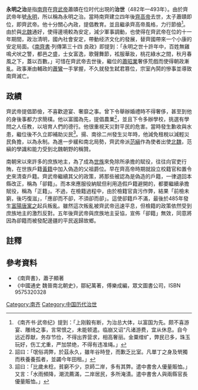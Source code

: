 '''永明之治'''是指[[南齊|南齊]]在[[齊武帝|齊武帝]]蕭賾在位时代出現的'''治世'''（482年—493年）。由於齊武帝年號[[永明|永明]]，所以稱為永明之治。當時南齊建立四年後[[蕭道成|齊高帝]]去世，太子蕭賾即位，即齊武帝。他十分關心內政，提倡教育。並且繼承齊高帝風格，力行節儉<ref>《南齐书·武帝纪》提到：「上刚毅有断，为治总大体，以富国为先。颇不喜游宴、雕绮之事，言常恨之，未能顿遣。临崩又诏“凡诸游费，宜从休息。自今远近荐献，务存节俭，不得出界营求，相高奢丽。金粟缯纩，弊民已多，珠玉玩好，伤工尤重，严加禁绝，不得有违准绳。」</ref>。由於與[[北魏|北魏]]通好，使得邊境較為安定，減少軍事調動，也使得在齊武帝在位的十一年期間，政治清明，國內社會安定，帶動经济文化的發展，替齊國帶來一个小康的安定局面。《[[南齊書|南齊書]]·列傳第三十四 良政》即提到：「永明之世十許年中，百姓無雞鳴犬吠之警，都邑之盛，士女富逸，歌聲舞節，袨服華妝，桃花綠水之間，秋月春風之下，蓋以百數。」可惜在齊武帝去世後，繼位的[[蕭昭業|蕭昭業]]奢侈荒戲而使得朝政漸亂。政事漸由輔政的[[蕭鸞|蕭鸞]]一手掌握，不久就發生弑君篡位，宗室內鬨的慘事並導致南齊滅亡。

==政績==

齊武帝提倡節儉，不喜歡遊宴、奢靡之事。曾下令舉辦婚禮時不得奢侈，甚至到他的身後事都力求簡樸。他以富國為先，提倡農業<ref>詔曰：「氓俗凋弊，於茲永久，雖年谷時登，而歉乏比室。凡單丁之身及煢獨而秩養養孤者，並蠲今年田租。」</ref>，並且下令多辦學校，挑選有學問之人任教，以培育人們的德行。他很重視天災對平民的危害。當時發生歉收與水患，繼位後不久立即補助災民<ref>詔曰：「比歲未稔，貧窮不少，京師二岸，多有其弊。遣中書舍人優量賑恤。」又言：「水雨頻降，潮流薦滿，二岸居民，多所淹漬。遣中書舍人與兩縣官長優量賑恤。」</ref>。揚、南徐二州發生災年時，他減免租稅以減輕災民負擔，以為永制。為進一步緩和南北局勢，齊武帝派[[范縝|范縝]]作為使者出使[[北魏|北魏]]，范縝的學識和能力受到北魏朝野的稱贊。

南朝宋以來許多的庶族地主，為了成為[[世族|世族]]來免除所承擔的賦役，往往向官吏行賄，在世族戶籍[[黃籍|黃籍]]中加入偽造的父祖爵位。早在齊高帝時期就設立校籍官和置令史來清查戶籍。齊武帝繼續其父的政策，將那些被認為是偽造的戶籍，一律退回本縣改正，稱為「卻籍」。而本來應服役納賦但利用造假戶籍避開的，都要繼續承擔賦役，稱為「正籍」。不過，在檢籍過程中，由於檢籍官貪污作弊，結果「前檢未窮，後巧復滋」，「應卻而不卻，不須卻而卻」。這使卻籍戶不滿，最後於485年發生[[富陽|富陽]][[唐寓之|唐寓之]]起兵叛亂。雖然這次叛亂被齊武帝迅速平息，但檢籍的政策依然受到庶族地主的激烈反對。五年後齊武帝與庶族地主妥協，宣佈「卻籍」無效，同意將因為卻籍而被發配邊疆的平民返歸故鄉。

==註釋==
<div class="references-small">
<references />
</div>

==參考資料==
*《南齊書》，蕭子顯著
*《中國通史 魏晉南北朝史》，鄒紀萬著，傅樂成編，眾文圖書公司，ISBN 9575320328

{{南北朝歷史事件}}

[[Category:南齐|Category:南齐]]
[[Category:中国历代治世|Category:中国历代治世]]